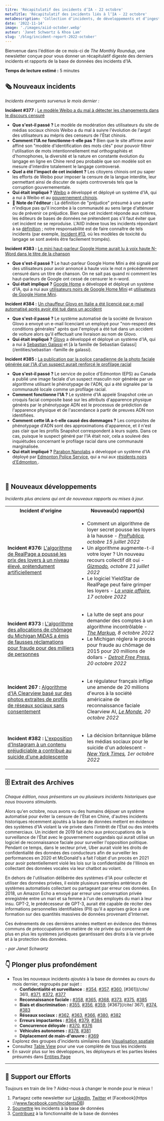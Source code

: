 ```yaml
---
titre: 'Récapitulatif des incidents d‘IA - 22 octobre'
metaTitle: 'Récapitulatif des incidents liés à l‘IA - 22 octobre'
metaDescription: 'Collection d‘incidents, de développements et d‘ingestion d‘IA en octobre 2022, fournissant un récapitulatif digeste des derniers incidents et rapports de l‘AIID.'
date: '2022-11-14'
image: './images/aiid-october.webp'
auteur: 'Janet Schwartz & Khoa Lam'
slug: '/blog/incident-report-2022-october'
---
```


Bienvenue dans l'édition de ce mois-ci de _The Monthly Roundup_, une newsletter conçue pour vous donner un récapitulatif digeste des derniers incidents et rapports de la base de données des incidents d'IA.

**Temps de lecture estimé :** 5 minutes

## 🗞️ Nouveaux incidents

_Incidents émergents survenus le mois dernier :_

**Incident #377 :** [Le modèle Weibo a du mal à détecter les changements dans le discours censuré](/cite/377)

* **Que s'est-il passé ?** Le modèle de modération des utilisateurs du site de médias sociaux chinois Weibo a du mal à suivre l'évolution de l'argot des utilisateurs au mépris des censeurs de l'État chinois.
* **Comment l'IA _ne_ fonctionne-t-elle pas ?** Bien que le site affirme avoir affiné son "modèle d'identification des mots clés" pour pouvoir filtrer l'utilisation de mots intentionnellement mal orthographiés et d'homophones, la diversité et la nature en constante évolution du langage en ligne en Chine rend peu probable que son modèle soit en mesure d'interdire totalement le langage controversé.
* **Quel a été l'impact de cet incident ?** Les citoyens chinois ont pu saper les efforts de Weibo pour imposer la censure de la langue interdite, leur permettant ainsi de discuter de sujets controversés tels que la corruption gouvernementale.
* **Qui était impliqué ?** [Weibo](/entities/weibo) a développé et déployé un système d'IA, qui a nui à Weibo et au [gouvernement chinois](/entities/chinese-government).
* 🚨 **Note de l'éditeur :** La définition de "préjudice" présumé à une partie n'indique pas qu'il incombe à la communauté au sens large d'atténuer ou de prévenir ce préjudice. Bien que cet incident réponde aux critères, les éditeurs de bases de données ne prétendent pas s'il faut éviter que cet incident ne se reproduise. L'AIID indexe tous les incidents répondant à sa [définition](/research/1-criteria) ; notre responsabilité est de faire connaître de tels incidents (par exemple, [Incident #13](/cite/13), où les modèles de toxicité du langage se sont avérés être facilement trompés).

**Incident #383 :** [Le mini haut-parleur Google Home aurait lu à voix haute N-Word dans le titre de la chanson](/cite/383)

* **Que s'est-il passé ?** Le haut-parleur Google Home Mini a été signalé par des utilisateurs pour avoir annoncé à haute voix le mot n précédemment censuré dans un titre de chanson. On ne sait pas quand ni comment les haut-parleurs de Google ont cessé de censurer le n-word.
* **Qui était impliqué ?** [Google Home](/entities/google-home) a développé et déployé un système d'IA, qui a nui aux [utilisateurs noirs de Google Home Mini](/entities/black-google-home-mini-users ) et [utilisateurs de Google Home Mini](/entities/google-home-mini-users).

**Incident #384 :** [Un chauffeur Glovo en Italie a été licencié par e-mail automatisé après avoir été tué dans un accident](/cite/384)

* **Que s'est-il passé ?** Le système automatisé de la société de livraison Glovo a envoyé un e-mail licenciant un employé pour "non-respect des conditions générales" après que l'employé a été tué dans un accident de voiture alors qu'il effectuait une livraison au nom de Glovo.
* **Qui était impliqué ?** [Glovo](/entities/glovo) a développé et déployé un système d'IA, qui a nui à [Sebastian Galassi](/entities/sebastian-galassi) et [à la famille de Sebastian Galassi](/entities/sebastian -famille de galassi).

**Incident #385 :** [La publication par la police canadienne de la photo faciale générée par l'IA d'un suspect aurait renforcé le profilage racial](/cite/385)

* **Que s'est-il passé ?** Le service de police d'Edmonton (EPS) au Canada a publié une image faciale d'un suspect masculin noir générée par un algorithme utilisant le phénotypage de l'ADN, qui a été signalée par la communauté locale comme un profilage racial.
* **Comment fonctionne l'IA ?** Le système d'IA appelé Snapshot crée un croquis facial composite basé sur les attributs d'apparence physique générés par le phénotypage ADN est le processus de prédiction de l'apparence physique et de l'ascendance à partir de preuves ADN non identifiées.
* **Comment cette IA a-t-elle causé des dommages ?** Les composites de phénotypage d'ADN sont des approximations d'apparence, et il n'est pas clair que les profils Snapshot correspondent à leurs sujets. Dans ce cas, puisque le suspect généré par l'IA était noir, cela a soulevé des inquiétudes concernant le profilage racial dans une communauté marginalisée.
* **Qui était impliqué ?** [Parabon Nanolabs](/entities/parabon-nanolabs) a développé un système d'IA déployé par [Edmonton Police Service](/entities/edmonton-police-service), qui a nui aux [résidents noirs d'Edmonton ](/entities/black-residents-in-edmonton).

<br/>

## 📎 Nouveaux développements

_Incidents plus anciens qui ont de nouveaux rapports ou mises à jour._

<table className="border-1 border-gray-200 my-4">
 <tr>
  <th align="center">Incident d'origine</th>
  <th align="center">Nouveau(x) rapport(s)</th>
 </tr>
 <tr>
  <td className="align-top border-1 border-gray-200 px-4 py-2">
    <strong>Incident #376:</strong> <a href="/cite/376">L'algorithme de RealPage a poussé les prix des loyers à un niveau élevé, prétendument artificiellement</a>
  </td>
  <td className="align-top border-1 border-gray-200 px-4 py-2">
   <ul className="pl-0">
     <li>Comment un algorithme de loyer secret pousse les loyers à la hausse -<em> <a href="https://www.propublica.org/article/yieldstar-rent-increase-realpage-rent">ProPublica</a>, octobre 15 juillet 2022</em>
     </li>
     <li>Un algorithme augmente-t-il votre loyer ? Un nouveau recours collectif dit oui - <em><a href="https://gizmodo.com/realpage-yieldstar-high-rent-housing-class-action-suit-1849683731">Gizmodo</a>, octobre 21 juillet 2022</em>
     </li>
     <li>Le logiciel YieldStar de RealPage peut faire grimper les loyers - <em><a href="https://therealdeal.com/2022/10/17/realpage-algorithm-could-be-driving-up-rents/"> La vraie affaire</a>, 17 octobre 2022</em>
     </li>
    </ul>
  </td>
 </tr>
 <tr>
   <td className="align-top border-1 border-gray-200 px-4 py-2">
     <strong>Incident #373 :</strong> <a href="/cite/373">L'algorithme des allocations de chômage du Michigan MiDAS a émis de fausses réclamations pour fraude pour des milliers de personnes</a>
   </td>
   <td className="align-top border-1 border-gray-200 px-4 py-2">
    <ul className="pl-0">
     <li>La lutte de sept ans pour demander des comptes à un algorithme incontrôlable - <em><a href="https://themarkup.org/newsletter/hello-world/the-seven-year-struggle- to-hold-an-out-of-control-algorithm-to-account">The Markup</a>, 8 octobre 2022</em>
     </li>
     <li>Le Michigan réglera le procès pour fraude au chômage de 2015 pour 20 millions de dollars - <em><a href="https://www.freep.com/story/news/local/michigan/2022/10/20/michiganunemployment-false -fraud-lawsuit/69577567007/">Detroit Free Press</a>, 20 octobre 2022</em>
     </li>
    </ul>
   </td>
  </tr>
  <tr>
   <td className="align-top border-1 border-gray-200 px-4 py-2">
     <strong>Incident 267 :</strong> <a href="/cite/267">Algorithme d'IA Clearview basé sur des photos extraites de profils de réseaux sociaux sans consentement</a>
   </td>
   <td className="align-top border-1 border-gray-200 px-4 py-2">
    <ul className="pl-0">
      <li>Le régulateur français inflige une amende de 20 millions d'euros à la société américaine de reconnaissance faciale Clearview AI, <em><a href="https://www.lemonde.fr/en/pixels/article/2022/10/20/french-regulator- fines-us-face-recognition-firm-clearview-ai-20-million_6001116_13.html">Le Monde</a>, 20 octobre 2022</em>
      </li>
    </ul>
   </td>
  </tr>
 <tr>
    <td className="align-top border-1 border-gray-200 px-4 py-2">
        <strong>Incident #382 :</strong> <a href="/cite/382">L'exposition d'Instagram à un contenu préjudiciable a contribué au suicide d'une adolescente</a>
    </td>
    <td className="align-top border-1 border-gray-200 px-4 py-2">
    <ul className="pl-0">
        <li>La décision britannique blâme les médias sociaux pour le suicide d'un adolescent - <em><a href="https://www.nytimes.com/2022/10/01/business/instagram-suicide-ruling-britain.html" >New York Times</a>, 1er octobre 2022</em>
        </li>
    </ul>
    </td>
</tr>
</table>

## 🗄 Extrait des Archives

_Chaque édition, nous présentons un ou plusieurs incidents historiques que nous trouvons stimulants._

Alors qu'en octobre, nous avons vu des humains déjouer un système automatisé pour éviter la censure de l'État en Chine, d'autres incidents historiques récemment ajoutés à la base de données mettent en évidence des systèmes d'IA violant la vie privée dans l'intérêt de l'État ou des intérêts commerciaux. Un incident de 2019 fait écho aux préoccupations de la surveillance de l'État avec le gouvernement ougandais qui aurait utilisé un logiciel de reconnaissance faciale pour surveiller l'opposition politique. Pendant ce temps, dans le secteur privé, Uber aurait violé les droits de confidentialité des données des conducteurs afin de surveiller les performances en 2020 et McDonald's a fait l'objet d'un procès en 2021 pour avoir potentiellement violé les lois sur la confidentialité de l'Illinois en collectant des données vocales via leur chatbot au volant.

En dehors de l'utilisation délibérée des systèmes d'IA pour collecter et utiliser des données privées, il existe plusieurs exemples antérieurs de systèmes automatisés collectant ou partageant par erreur ces données. En 2018, un Amazon Echo a envoyé par erreur une conversation privée enregistrée entre un mari et sa femme à l'un des employés du mari à leur insu. GPT-2, le prédécesseur de GPT-3, aurait été capable de réciter des informations personnelles identifiables (PII) qu'il a apprises grâce à une formation sur des quantités massives de données provenant d'Internet.

Ces événements de ces dernières années mettent en évidence des thèmes communs de préoccupations en matière de vie privée qui concernent de plus en plus les systèmes juridiques garantissant des droits à la vie privée et à la protection des données.

_- par Janet Schwartz_

## 👇 Plonger plus profondément

* Tous les nouveaux incidents _ajoutés_ à la base de données au cours du mois dernier, regroupés par sujet :
    - **Confidentialité et surveillance** : [#354](/cite/354), [#357](/cite/357), [#360](/cite/360), [#361](/cite/ 361), [#371](/cite/371), [#372](/cite/372), [#377](/cite/377)
    - **Reconnaissance faciale :** [#358](/cite/358), [#365](/cite/365), [#368](/cite/368), [#373](/cite/373 ), [#375](/cite/375), [#385](/cite/385)
    - **Biais et discrimination :** [#355](/cite/355), [#356](/cite/356), [#359](/cite/359), [#367](/cite/ 367), [#374](/cite/374), [#383](/cite/383/)
    - **Réseaux sociaux :** [#362](/cite/362), [#363](/cite/363), [#366](/cite/366), [#380](/cite/380 ), [#382](/cite/382)
    - **Erreurs impactantes :** [#364](/cite/364), [#379](/cite/379), [#384](/cite/384)
    - **Concurrence déloyale :** [#370](/cite/370), [#376](/cite/376)
    - **Véhicules autonomes :** [#378](/cite/378), [#381](/cite/381)
    - **Déplacement de main-d'œuvre :** [#369](/cite/369)
* Explorez des groupes d'incidents similaires dans [Visualisation spatiale](/summaries/spatial)
* Consultez [Table View](/apps/incidents) pour une vue complète de tous les incidents
* En savoir plus sur les développeurs, les déployeurs et les parties lésées présumés dans [Entities Page](/entities)

<hr className="my-4"/>

## 🦾 Support our Efforts

Toujours en train de lire ? Aidez-nous à changer le monde pour le mieux !

1. Partagez cette newsletter sur [LinkedIn](https://www.linkedin.com/company/responsible-ai-collaborative), [Twitter](https://twitter.com/IncidentsDB) et [Facebook](https ://www.facebook.com/IncidentsDB)
2. [Soumettre](/apps/submit) les incidents à la base de données
3. [Contribuez](https://github.com/responsible-ai-collaborative/aiid) à la fonctionnalité de la base de données
